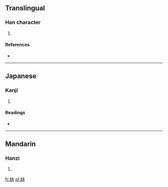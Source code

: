 ==Translingual==

===Han character===
{{Han char|rn=38|rad=女|as=04|sn=7|four=|canj=女手人 (VQO)}}

# {{defn|Han|sort=女04}}

====References====
* {{Han ref|kx=0256.070|dkj=06073|dj=0520.060|hdz=21029.100|uh=598B|ud=22923}}

----

==Japanese==

===Kanji===
{{ja-kanji|grade=|rs=女04}}

# {{defn|lang=ja|sort=女04}}

====Readings====
* {{ja-readings|on=[[ふ]] (fu), [[よう]] (yō), [[う]] (u)|kun=[[むさぼるさま]] (musaborusama), [[せ]] (se), [[せうと]] (seuto)}}

----

==Mandarin==

===Hanzi===
{{cmn-hanzi|pin=[[fū]] ([[fu1]])|wg=fu<sup>1</sup>}}

# {{defn|lang=cmn|sort=女04}}

[[fr:妋]]
[[pl:妋]]